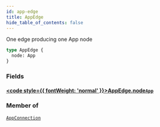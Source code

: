 ```yaml
---
id: app-edge
title: AppEdge
hide_table_of_contents: false
---
```








One edge producing one App node

```graphql
type AppEdge {
  node: App
}
```


### Fields

#### [<code style={{ fontWeight: 'normal' }}>AppEdge.<b>node</b></code>](#)<Bullet />[`App`](/adminidentity/api/graphql-admin/reference/objects/app) <Badge class="secondary" text="object"/>
> 
> 



### Member of

[`AppConnection`](/adminidentity/api/graphql-admin/reference/objects/app-connection)  <Badge class="secondary" text="object"/>



